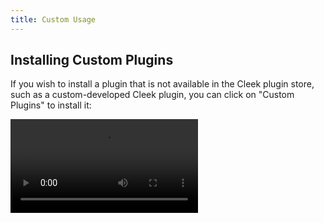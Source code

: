 ```yaml
---
title: Custom Usage
---
```


## Installing Custom Plugins

If you wish to install a plugin that is not available in the Cleek plugin store, such as a custom-developed Cleek plugin, you can click on "Custom Plugins" to install it:

<Video src="https://github.com/lobehub/lobe-chat/assets/28616219/034a328c-8465-4499-8f93-fdcdb03343cd" />

In addition, Cleek's plugin mechanism is compatible with ChatGPT plugins, so you can easily install corresponding ChatGPT plugins.

If you want to try installing custom plugins on your own, you can use the following links to try:

- `ChatGPT Plugin` Access Links: [https://www.accesslinks.ai/.well-known/ai-plugin.json](https://www.accesslinks.ai/.well-known/ai-plugin.json)

<CardGroup rows="2">
  <img alt="Installing Custom Plugins S1" height="472" src="https://github.com/lobehub/lobe-chat/assets/28616219/bb9cd00f-b20c-4d7b-9c60-b921d350e319" />

  <img alt="Installing Custom Plugins S2" height="472" src="https://github.com/lobehub/lobe-chat/assets/28616219/bdeb678e-6502-4667-86b1-504221ee7ded" />
</CardGroup>

## Developing Custom Plugins

If you wish to develop a Cleek plugin on your own, feel free to refer to the [Plugin Development Guide](/en/usage/plugins/development) to expand the possibilities of your AI assistant!
